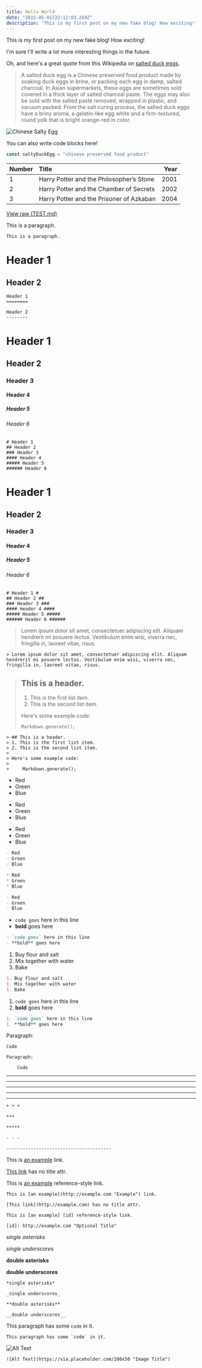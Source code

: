 ```yaml
---
title: Hello World
date: "2015-05-01T22:12:03.284Z"
description: "This is my first post on my new fake blog! How exciting!"
---
```


This is my first post on my new fake blog! How exciting!

I'm sure I'll write a lot more interesting things in the future.

Oh, and here's a great quote from this Wikipedia on
[salted duck eggs](https://en.wikipedia.org/wiki/Salted_duck_egg).

> A salted duck egg is a Chinese preserved food product made by soaking duck
> eggs in brine, or packing each egg in damp, salted charcoal. In Asian
> supermarkets, these eggs are sometimes sold covered in a thick layer of salted
> charcoal paste. The eggs may also be sold with the salted paste removed,
> wrapped in plastic, and vacuum packed. From the salt curing process, the
> salted duck eggs have a briny aroma, a gelatin-like egg white and a
> firm-textured, round yolk that is bright orange-red in color.

![Chinese Salty Egg](./salty_egg.jpg)

You can also write code blocks here!

```js
const saltyDuckEgg = "chinese preserved food product"
```

| Number | Title                                    | Year |
| :----- | :--------------------------------------- | ---: |
| 1      | Harry Potter and the Philosopher’s Stone | 2001 |
| 2      | Harry Potter and the Chamber of Secrets  | 2002 |
| 3      | Harry Potter and the Prisoner of Azkaban | 2004 |

[View raw (TEST.md)](https://raw.github.com/adamschwartz/github-markdown-kitchen-sink/master/README.md)

This is a paragraph.

    This is a paragraph.

# Header 1

## Header 2

    Header 1
    ========

    Header 2
    --------

# Header 1

## Header 2

### Header 3

#### Header 4

##### Header 5

###### Header 6

    # Header 1
    ## Header 2
    ### Header 3
    #### Header 4
    ##### Header 5
    ###### Header 6

# Header 1

## Header 2

### Header 3

#### Header 4

##### Header 5

###### Header 6

    # Header 1 #
    ## Header 2 ##
    ### Header 3 ###
    #### Header 4 ####
    ##### Header 5 #####
    ###### Header 6 ######

> Lorem ipsum dolor sit amet, consectetuer adipiscing elit. Aliquam hendrerit mi posuere lectus. Vestibulum enim wisi, viverra nec, fringilla in, laoreet vitae, risus.

    > Lorem ipsum dolor sit amet, consectetuer adipiscing elit. Aliquam hendrerit mi posuere lectus. Vestibulum enim wisi, viverra nec, fringilla in, laoreet vitae, risus.

> ## This is a header.
>
> 1. This is the first list item.
> 2. This is the second list item.
>
> Here's some example code:
>
>     Markdown.generate();

    > ## This is a header.
    > 1. This is the first list item.
    > 2. This is the second list item.
    >
    > Here's some example code:
    >
    >     Markdown.generate();

- Red
- Green
- Blue

* Red
* Green
* Blue

- Red
- Green
- Blue

```markdown
- Red
- Green
- Blue

* Red
* Green
* Blue

- Red
- Green
- Blue
```

- `code goes` here in this line
- **bold** goes here

```markdown
- `code goes` here in this line
- **bold** goes here
```

1. Buy flour and salt
1. Mix together with water
1. Bake

```markdown
1. Buy flour and salt
1. Mix together with water
1. Bake
```

1. `code goes` here in this line
1. **bold** goes here

```markdown
1. `code goes` here in this line
1. **bold** goes here
```

Paragraph:

    Code

    Paragraph:

        Code

---

---

---

---

---

    * * *

    ***

    *****

    - - -

    ---------------------------------------

This is [an example](http://example.com "Example") link.

[This link](http://example.com) has no title attr.

This is [an example][id] reference-style link.

[id]: http://example.com "Optional Title"

    This is [an example](http://example.com "Example") link.

    [This link](http://example.com) has no title attr.

    This is [an example] [id] reference-style link.

    [id]: http://example.com "Optional Title"

_single asterisks_

_single underscores_

**double asterisks**

**double underscores**

    *single asterisks*

    _single underscores_

    **double asterisks**

    __double underscores__

This paragraph has some `code` in it.

    This paragraph has some `code` in it.

![Alt Text](https://via.placeholder.com/200x50 "Image Title")

    ![Alt Text](https://via.placeholder.com/200x50 "Image Title")
